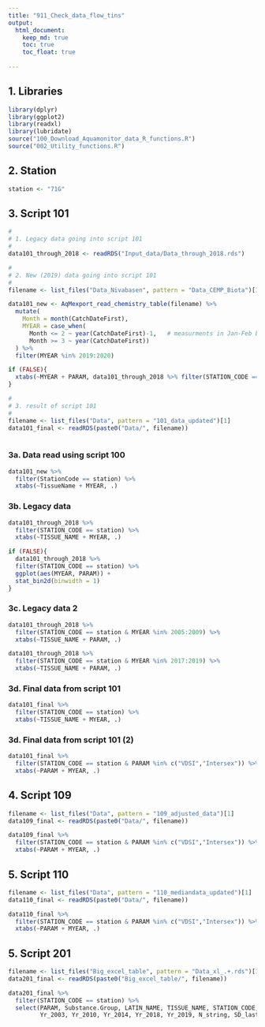 ```yaml
---
title: "911_Check_data_flow_tins"
output: 
  html_document:
    keep_md: true
    toc: true
    toc_float: true
    
---
```


## 1. Libraries
```r

library(dplyr)
library(ggplot2)
library(readxl)
library(lubridate)
source("100_Download_Aquamonitor_data_R_functions.R")
source("002_Utility_functions.R")

```

## 2. Station  
```r
station <- "71G"
```


## 3. Script 101  
```r

#
# 1. Legacy data going into script 101
#
data101_through_2018 <- readRDS("Input_data/Data_through_2018.rds") 

#
# 2. New (2019) data going into script 101
#
filename <- list_files("Data_Nivabasen", pattern = "Data_CEMP_Biota")[1]

data101_new <- AqMexport_read_chemistry_table(filename) %>%
  mutate(
    Month = month(CatchDateFirst),
    MYEAR = case_when(
      Month <= 2 ~ year(CatchDateFirst)-1,   # measurments in Jan-Feb belong to the year before
      Month >= 3 ~ year(CatchDateFirst))
  ) %>%
  filter(MYEAR %in% 2019:2020)

if (FALSE){
  xtabs(~MYEAR + PARAM, data101_through_2018 %>% filter(STATION_CODE == station))
}

#
# 3. result of script 101
#
filename <- list_files("Data", pattern = "101_data_updated")[1]
data101_final <- readRDS(paste0("Data/", filename))



```

### 3a. Data read using script 100   
```r

data101_new %>% 
  filter(StationCode == station) %>%
  xtabs(~TissueName + MYEAR, .)

```

### 3b. Legacy data   
```r

data101_through_2018 %>% 
  filter(STATION_CODE == station) %>%
  xtabs(~TISSUE_NAME + MYEAR, .)

if (FALSE){
  data101_through_2018 %>% 
  filter(STATION_CODE == station) %>%
  ggplot(aes(MYEAR, PARAM)) +
  stat_bin2d(binwidth = 1)
}

```

### 3c. Legacy data 2  
```r

data101_through_2018 %>% 
  filter(STATION_CODE == station & MYEAR %in% 2005:2009) %>%
  xtabs(~TISSUE_NAME + PARAM, .)

data101_through_2018 %>% 
  filter(STATION_CODE == station & MYEAR %in% 2017:2019) %>%
  xtabs(~TISSUE_NAME + PARAM, .)

```

### 3d. Final data from script 101
```r

data101_final %>% 
  filter(STATION_CODE == station) %>%
  xtabs(~TISSUE_NAME + MYEAR, .)

```

### 3d. Final data from script 101 (2)
```r

data101_final %>% 
  filter(STATION_CODE == station & PARAM %in% c("VDSI","Intersex")) %>%
  xtabs(~PARAM + MYEAR, .)  

```

## 4. Script 109
```r

filename <- list_files("Data", pattern = "109_adjusted_data")[1]
data109_final <- readRDS(paste0("Data/", filename))

data109_final %>% 
  filter(STATION_CODE == station & PARAM %in% c("VDSI","Intersex")) %>%
  xtabs(~PARAM + MYEAR, .) 

```

## 5. Script 110
```r

filename <- list_files("Data", pattern = "110_mediandata_updated")[1]
data110_final <- readRDS(paste0("Data/", filename))

data110_final %>% 
  filter(STATION_CODE == station & PARAM %in% c("VDSI","Intersex")) %>%
  xtabs(~PARAM + MYEAR, .) 

```

## 5. Script 201
```r

filename <- list_files("Big_excel_table", pattern = "Data_xl_.+.rds")[1]
data201_final <- readRDS(paste0("Big_excel_table/", filename))

data201_final %>% 
  filter(STATION_CODE == station) %>%
  select(PARAM, Substance.Group, LATIN_NAME, TISSUE_NAME, STATION_CODE, Basis, 
         Yr_2003, Yr_2010, Yr_2014, Yr_2018, Yr_2019, N_string, SD_last, EQS)

```
